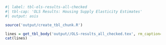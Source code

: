```r
#| label: tbl-ols-results-all-checked
#| tbl-cap: 'OLS Results: Housing Supply Elasticity Estimates'
#| output: asis

source('output/create_tbl_chunk.R')

lines = get_tbl_body('output//OLS-results_all_checked.tex', rm_caption=TRUE, rm_label=TRUE)
cat(lines)
```